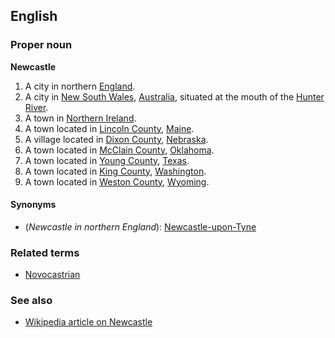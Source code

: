 ==English==
===Proper noun===
'''Newcastle'''

#A city in northern [[England]].
# A city in [[New South Wales]], [[Australia]], situated at the mouth of the [[Hunter River]].
# A town in [[Northern Ireland]].
# A town located in [[Lincoln County]], [[Maine]].  
# A village located in [[Dixon County]], [[Nebraska]]. 
# A town located in [[McClain County]], [[Oklahoma]].
# A town located in [[Young County]], [[Texas]].
# A town located in [[King County]], [[Washington]].
# A town located in [[Weston County]], [[Wyoming]]. 

====Synonyms====
*(''Newcastle in northern England''): [[Newcastle-upon-Tyne]]

===Related terms===
*[[Novocastrian]]

===See also===
*[[w:Newcastle|Wikipedia article on Newcastle]]